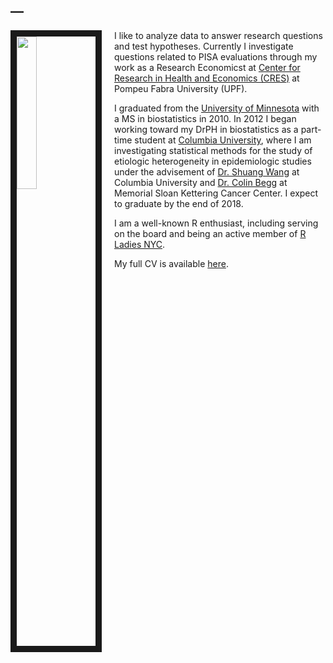 ---
---

<link rel="stylesheet" href="styles.css" type="text/css">

<img src="inti.jpg" style="width:25%; border:10px solid; margin-right: 20px" align="left">

I like to analyze data to answer research questions and test hypotheses. Currently I investigate questions related to PISA evaluations through my work as a Research Economicst at [Center for Research in Health and Economics (CRES)](https://www.upf.edu/web/cres) at Pompeu Fabra University (UPF). 

I graduated from the [University of Minnesota](http://www.sph.umn.edu/academics/divisions/biostatistics/) with a MS in biostatistics in 2010. In 2012 I began working toward my DrPH in biostatistics as a part-time student at [Columbia University](https://www.mailman.columbia.edu/become-student/departments/biostatistics), where I am investigating statistical methods for the study of etiologic heterogeneity in epidemiologic studies under the advisement of [Dr. Shuang Wang](https://www.mailman.columbia.edu/people/our-faculty/sw2206) at Columbia University and [Dr. Colin Begg](https://www.mskcc.org/profile/colin-begg) at Memorial Sloan Kettering Cancer Center. I expect to graduate by the end of 2018.

I am a well-known R enthusiast, including serving on the board and being an active member of [R Ladies NYC](http://www.rladiesnyc.org/). 

My full CV is available [here](files/Zabor_CV_2017_Q4.pdf).